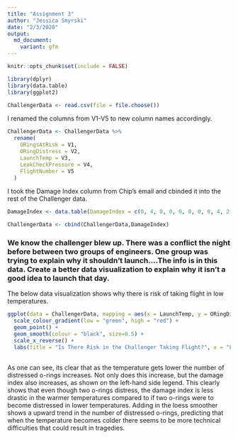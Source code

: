 ```yaml
---
title: "Assignment 3"
author: "Jessica Smyrski"
date: "2/3/2020"
output:
  md_document:
    variant: gfm
---
```


```r
knitr::opts_chunk$set(include = FALSE)

library(dplyr)
library(data.table)
library(ggplot2)
```

```r
ChallengerData <- read.csv(file = file.choose())
```

I renamed the columns from V1-V5 to new column names accordingly.
```r
ChallengerData <- ChallengerData %>% 
  rename(
    ORingsAtRisk = V1,
    ORingDistress = V2,
    LaunchTemp = V3,
    LeakCheckPressure = V4,
    FlightNumber = V5
  )
```

I took the Damage Index column from Chip's email and cbinded it into the rest of the Challenger data.
```r
DamageIndex <- data.table(DamageIndex = c(0, 4, 0, 0, 0, 0, 0, 0, 4, 2, 4, 0, 0, 11, 0, 0, 0, 0, 0, 0, 4, 0, 4))

ChallengerData <- cbind(ChallengerData,DamageIndex)
```

### We know the challenger blew up. There was a conflict the night before between two groups of engineers. One group was trying to explain why it shouldn't launch....The info is in this data. Create a better data visualization to explain why it isn't a good idea to launch that day.

The below data visualization shows why there is risk of taking flight in low temperatures.
```r
ggplot(data = ChallengerData, mapping = aes(x = LaunchTemp, y = ORingDistress, color = DamageIndex)) +
  scale_colour_gradient(low = "green", high = "red") +
  geom_point() +
  geom_smooth(colour = "black", size=0.5) +
  scale_x_reverse() +
  labs(title = "Is There Risk in the Challenger Taking Flight?", x = "Launch Temperature (°F)", y = "Number of Distressed O-Rings")
  
```

As one can see, its clear that as the temperature gets lower the number of distressed o-rings increases. Not only does this increase, but the damage index also increases, as shown on the left-hand side legend. This clearly shows that even though two o-rings distress, the damage index is less drastic in the warmer temperatures compared to if two o-rings were to become distressed in lower temperatures. Adding in the loess smoother shows a upward trend in the number of distressed o-rings, predicting that when the temperature becomes colder there seems to be more technical difficulties that could result in tragedies.